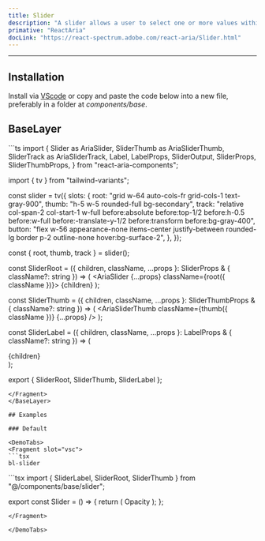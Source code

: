 ```yaml
---
title: Slider
description: "A slider allows a user to select one or more values within a range."
primative: "ReactAria"
docLink: "https://react-spectrum.adobe.com/react-aria/Slider.html"
---
```


---



<MdxExample>
      <Slider client:load/>
</MdxExample>

## Installation

Install via [VScode](/docs/getting-started/vsc) or copy and paste the code below into a new file, preferably in a folder at _components/base_.

## BaseLayer 

<BaseLayer>
<Fragment slot="contentSlot">
```ts
import {
  Slider as AriaSlider,
  SliderThumb as AriaSliderThumb,
  SliderTrack as AriaSliderTrack,
  Label,
  LabelProps,
  SliderOutput,
  SliderProps,
  SliderThumbProps,
} from "react-aria-components";

import { tv } from "tailwind-variants";

const slider = tv({
  slots: {
    root: "grid w-64  auto-cols-fr grid-cols-1  text-gray-900",
    thumb: "h-5 w-5 rounded-full bg-secondary",
    track:
      "relative col-span-2 col-start-1 w-full before:absolute before:top-1/2 before:h-0.5 before:w-full before:-translate-y-1/2 before:transform before:bg-gray-400",
    button:
      "flex w-56 appearance-none items-center justify-between rounded-lg border p-2 outline-none hover:bg-surface-2",
  },
});

const { root, thumb, track } = slider();

const SliderRoot = ({
  children,
  className,
  ...props
}: SliderProps & { className?: string }) => (
  <AriaSlider {...props} className={root({ className })}>
    {children}
  </AriaSlider>
);

const SliderThumb = ({
  children,
  className,
  ...props
}: SliderThumbProps & { className?: string }) => (
  <AriaSliderTrack className={track()}>
    <AriaSliderThumb className={thumb({ className })} {...props} />
  </AriaSliderTrack>
);

const SliderLabel = ({
  children,
  className,
  ...props
}: LabelProps & { className?: string }) => (
  <div className="col-span-2 my-4 flex w-full justify-between">
    <Label className="text-sm text-fg" {...props}>
      {children}
    </Label>
    <SliderOutput className="text-sm text-fg" />
  </div>
);

export { SliderRoot, SliderThumb, SliderLabel };

```
</Fragment>
</BaseLayer>

## Examples 

### Default

<DemoTabs>
<Fragment slot="vsc">
```tsx
bl-slider 
```
</Fragment>
<Fragment slot="react">
```tsx
import { SliderLabel, SliderRoot, SliderThumb } from "@/components/base/slider";

export const Slider = () => {
  return (
    <SliderRoot defaultValue={30}>
      <SliderLabel>Opacity</SliderLabel>
      <SliderThumb />
    </SliderRoot>
  );
};

```
</Fragment>

</DemoTabs>


